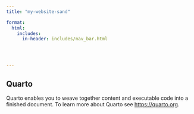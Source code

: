 ```yaml
---
title: "my-website-sand"

format:
  html:
    includes:
      in-header: includes/nav_bar.html




---
```


## Quarto

Quarto enables you to weave together content and executable code into a finished document. To learn more about Quarto see <https://quarto.org>.
